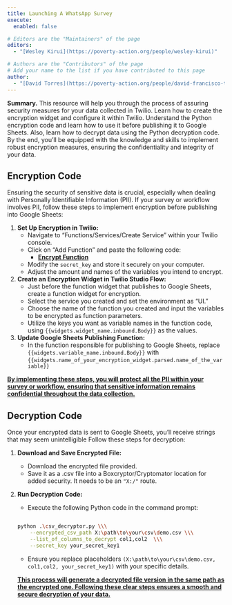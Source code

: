 ```yaml
---
title: Launching A WhatsApp Survey
execute: 
  enabled: false

# Editors are the "Maintainers" of the page
editors:
  - "[Wesley Kirui](https://poverty-action.org/people/wesley-kirui)"

# Authors are the "Contributors" of the page
# Add your name to the list if you have contributed to this page
author:
  - "[David Torres](https://poverty-action.org/people/david-francisco-torres-leon)"
---
```



**Summary.** This resource will help you through the process of assuring security measures for your data collected in Twilio. Learn how to create the encryption widget and configure it within Twilio. Understand the Python encryption code and learn how to use it before publishing it to Google Sheets. Also, learn how to decrypt data using the Python decryption code. By the end, you'll be equipped with the knowledge and skills to implement robust encryption measures, ensuring the confidentiality and integrity of your data.

## Encryption Code

Ensuring the security of sensitive data is crucial, especially when dealing with Personally Identifiable Information (PII). If your survey or workflow involves PII, follow these steps to implement encryption before publishing into Google Sheets:

1. **Set Up Encryption in Twilio:**
    - Navigate to "Functions/Services/Create Service" within your Twilio console.
    - Click on "Add Function" and paste the following code: 
        - **[Encrypt Function](https://github.com/PovertyAction/requests_to_twilio/blob/master/twilio_encrypt_fields.js)**
    - Modify the `secret_key` and store it securely on your computer.
    -  Adjust the amount and names of the variables you intend to encrypt.

2. **Create an Encryption Widget in Twilio Studio Flow:**
    - Just before the function widget that publishes to Google Sheets, create a function widget for encryption.
    - Select the service you created and set the environment as "UI."
    - Choose the name of the function you created and input the variables to be encrypted as function parameters.
    - Utilize the keys you want as variable names in the function code, using `{{widgets.widget_name.inbound.Body}}` as the values.
3. **Update Google Sheets Publishing Function:**
    - In the function responsible for publishing to Google Sheets, replace `{{widgets.variable_name.inbound.Body}}` with `{{widgets.name_of_your_encryption_widget.parsed.name_of_the_variable}}`


**[By implementing these steps, you will protect all the PII within your survey or workflow, ensuring that sensitive information remains confidential throughout the data collection.]{.underline}**

## Decryption Code

Once your encrypted data is sent to Google Sheets, you'll receive strings that may seem unintelligible Follow these steps for decryption:

1. **Download and Save Encrypted File:**

    - Download the encrypted file provided.
    - Save it as a .csv file into a Boxcryptor/Cryptomator location for added security. It needs to be an `"X:/"` route.

2. **Run Decryption Code:**

    - Execute the following Python code in the command prompt:

    ```bash

    python .\csv_decryptor.py \\\
        --encrypted_csv_path X:\path\to\your\csv\demo.csv \\\
        --list_of_columns_to_decrypt col1,col2  \\\
        --secret_key your_secret_key1

    ```

    - Ensure you replace placeholders `(X:\path\to\your\csv\demo.csv, col1,col2, your_secret_key1)` with your specific details.

    **[This process will generate a decrypted file version in the same path as the encrypted one. Following these clear steps ensures a smooth and secure decryption of your data.]{.underline}**